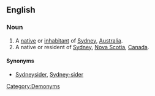 ==English==

===Noun===
{{en-noun}}

#A [[native]] or [[inhabitant]] of [[Sydney]], [[Australia]].
# A native or resident of [[Sydney]], [[Nova Scotia]], [[Canada]].

====Synonyms====
* {{sense|Australia}} [[Sydneysider]], [[Sydney-sider]]

[[Category:Demonyms]]